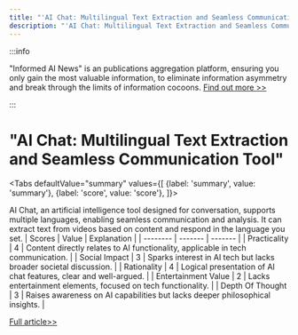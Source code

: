 ```yaml
---
title: "'AI Chat: Multilingual Text Extraction and Seamless Communication Tool'"
description: "'AI Chat: Multilingual Text Extraction and Seamless Communication Tool'"
---
```



:::info

"Informed AI News" is an publications aggregation platform, ensuring you only gain the most valuable information, to eliminate information asymmetry and break through the limits of information cocoons.  [Find out more >>](/)

:::

# "AI Chat: Multilingual Text Extraction and Seamless Communication Tool"


<Tabs
	defaultValue="summary"
	values={[
	{label: 'summary', value: 'summary'},
	{label: 'score', value: 'score'},
]}>
<TabItem value="summary">


AI Chat, an artificial intelligence tool designed for conversation, supports multiple languages, enabling seamless communication and analysis. It can extract text from videos based on content and respond in the language you set.
</TabItem>
<TabItem value="score">
	| Scores     | Value   | Explanation |
	| -------- | ------- | ------- |
	| Practicality  | 4    | Content directly relates to AI functionality, applicable in tech communication.    |
	| Social Impact | 3     | Sparks interest in AI tech but lacks broader societal discussion.    |
	| Rationality    | 4    | Logical presentation of AI chat features, clear and well-argued.    |
	| Entertainment Value    | 2    | Lacks entertainment elements, focused on tech functionality.    |
	| Depth Of Thought    | 3    | Raises awareness on AI capabilities but lacks deeper philosophical insights.    |
</TabItem>
</Tabs>

[Full article>>](https://x.com/HongyuanCao/status/1799101941928387005)
